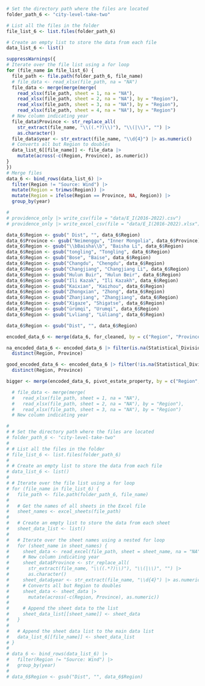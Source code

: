 ```r

# Set the directory path where the files are located
folder_path_6 <- "city-level-take-two"

# List all the files in the folder
file_list_6 <- list.files(folder_path_6)

# Create an empty list to store the data from each file
data_list_6 <- list()

suppressWarnings({
# Iterate over the file list using a for loop
for (file_name in file_list_6) {
  file_path <- file.path(folder_path_6, file_name)
  # file_data <- read_xlsx(file_path, na = "NA")
  file_data <- merge(merge(merge(
    read_xlsx(file_path, sheet = 1, na = "NA"),
    read_xlsx(file_path, sheet = 2, na = "NA"), by = "Region"),
    read_xlsx(file_path, sheet = 3, na = "NA"), by = "Region"), 
    read_xlsx(file_path, sheet = 4, na = "NA"), by = "Region")
  # New column indicating year
  file_data$Province <- str_replace_all(
    str_extract(file_name, "\\((.*?)\\)"), "\\(|\\)", "") |> 
    as.character()
  file_data$year <- str_extract(file_name, "\\d{4}") |> as.numeric()
  # Converts all but Region to doubles
  data_list_6[[file_name]] <- file_data |>
    mutate(across(-c(Region, Province), as.numeric))
}
})
# Merge files
data_6 <- bind_rows(data_list_6) |>
  filter(Region != "Source: Wind") |>
  mutate(Region = trimws(Region)) |>
  mutate(Region = ifelse(Region == Province, NA, Region)) |>
  group_by(year)

# 
# providence_only |> write_csv(file = "data/E_I(2016-2022).csv")
# providence_only |> write_excel_csv(file = "data/E_I(2016-2022).xlsx")

```

```r

data_6$Region <- gsub(" Dist", "", data_6$Region)
data_6$Province <- gsub("Neimenggu", "Inner Mongolia", data_6$Province)
data_6$Region <- gsub("\\bBaisha\\b", "Baisha Li", data_6$Region)
data_6$Region <- gsub("tongling", "Tongling", data_6$Region)
data_6$Region <- gsub("Bose", "Baise", data_6$Region)
data_6$Region <- gsub("Changdu", "Chengdu", data_6$Region)
data_6$Region <- gsub("Changjiang", "Changjiang Li", data_6$Region)
data_6$Region <- gsub("Hulun Buir", "Hulun Beir", data_6$Region)
data_6$Region <- gsub("Ili Kazak", "Ili Kazakh", data_6$Region)
data_6$Region <- gsub("Kaixian", "Kaizhou", data_6$Region)
data_6$Region <- gsub("Zhongxian", "Zhong", data_6$Region)
data_6$Region <- gsub("Zhanjiang", "Zhangjiang", data_6$Region)
data_6$Region <- gsub("Xigaze", "Shigatse", data_6$Region)
data_6$Region <- gsub("ürümqi", "Urumqi", data_6$Region)
data_6$Region <- gsub("Lvliang", "Lüliang", data_6$Region)

data_6$Region <- gsub("Dist", "", data_6$Region)

encoded_data_6 <- merge(data_6, for_cleaned, by = c("Region", "Province"), all.x = TRUE)

na_encoded_data_6 <- encoded_data_6 |> filter(is.na(Statistical_Division_Code)) |>
  distinct(Region, Province)

good_encoded_data_6 <- encoded_data_6 |> filter(!is.na(Statistical_Division_Code)) |>
  distinct(Region, Province)

```

```r

bigger <- merge(encoded_data_6, pivot_estate_property, by = c("Region", "Province", "year"))

```

```r

  # file_data <- merge(merge(
  #   read_xlsx(file_path, sheet = 1, na = "NA"), 
  #   read_xlsx(file_path, sheet = 2, na = "NA"), by = "Region"), 
  #   read_xlsx(file_path, sheet = 3, na = "NA"), by = "Region")
  # New column indicating year

# 
# # Set the directory path where the files are located
# folder_path_6 <- "city-level-take-two"
# 
# # List all the files in the folder
# file_list_6 <- list.files(folder_path_6)
# 
# # Create an empty list to store the data from each file
# data_list_6 <- list()
# 
# # Iterate over the file list using a for loop
# for (file_name in file_list_6) {
#   file_path <- file.path(folder_path_6, file_name)
#   
#   # Get the names of all sheets in the Excel file
#   sheet_names <- excel_sheets(file_path)
#   
#   # Create an empty list to store the data from each sheet
#   sheet_data_list <- list()
#   
#   # Iterate over the sheet names using a nested for loop
#   for (sheet_name in sheet_names) {
#     sheet_data <- read_excel(file_path, sheet = sheet_name, na = "NA")
#     # New column indicating year
#     sheet_data$Province <- str_replace_all(
#       str_extract(file_name, "\\((.*?)\\)"), "\\(|\\)", "") |>
#       as.character()
#     sheet_data$year <- str_extract(file_name, "\\d{4}") |> as.numeric()
#     # Converts all but Region to doubles
#     sheet_data <- sheet_data |>
#       mutate(across(-c(Region, Province), as.numeric))
#     
#     # Append the sheet data to the list
#     sheet_data_list[[sheet_name]] <- sheet_data
#   }
#   
#   # Append the sheet data list to the main data list
#   data_list_6[[file_name]] <- sheet_data_list
# }
# 
# data_6 <- bind_rows(data_list_6) |>
#   filter(Region != "Source: Wind") |>
#   group_by(year)
# 
# data_6$Region <- gsub("Dist", "", data_6$Region)

```
